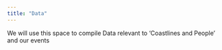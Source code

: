 ```yaml
---
title: "Data"
---
```


We will use this space to compile Data relevant to 'Coastlines and People' and our events